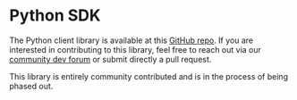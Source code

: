 
# Python SDK

The Python client library is available at this <a href="https://github.com/streamr-dev/streamr-client-python" target="_blank">GitHub repo</a>. If you are interested in contributing to this library, feel free to reach out via our <a target="_blank" href={routes.community.devForum()}>community dev forum</a> or submit directly a pull request.

<Warning>

This library is entirely community contributed and is in the process of being phased out.

</Warning>
